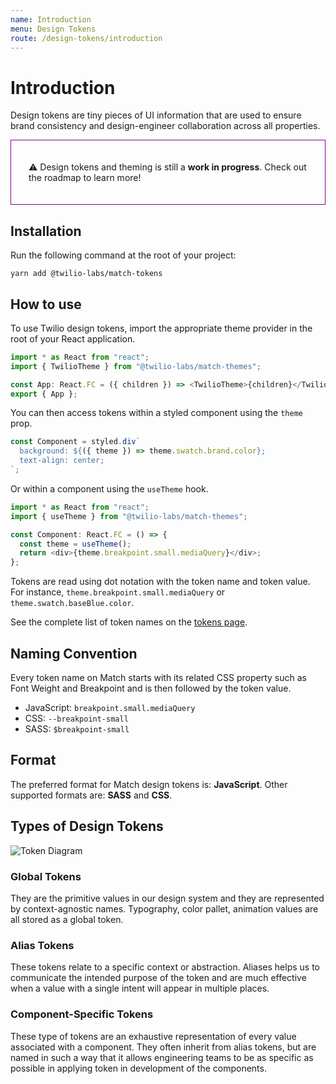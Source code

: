 ```yaml
---
name: Introduction
menu: Design Tokens
route: /design-tokens/introduction
---
```


# Introduction

Design tokens are tiny pieces of UI information that are used to ensure brand
consistency and design-engineer collaboration across all properties.

<div style="border:solid 1px purple; padding: 20px 28px;">
  <p>
    ⚠️ Design tokens and theming is still a <strong>work in progress</strong>.
    Check out the roadmap to learn more!
  </p>
</div>

## Installation

Run the following command at the root of your project:

```
yarn add @twilio-labs/match-tokens
```

## How to use

To use Twilio design tokens, import the appropriate theme provider in the root of your React application.

```typescript
import * as React from "react";
import { TwilioTheme } from "@twilio-labs/match-themes";

const App: React.FC = ({ children }) => <TwilioTheme>{children}</TwilioTheme>;
export { App };
```

You can then access tokens within a styled component using the `theme` prop.

```typescript
const Component = styled.div`
  background: ${({ theme }) => theme.swatch.brand.color};
  text-align: center;
`;
```

Or within a component using the `useTheme` hook.

```typescript
import * as React from "react";
import { useTheme } from "@twilio-labs/match-themes";

const Component: React.FC = () => {
  const theme = useTheme();
  return <div>{theme.breakpoint.small.mediaQuery}</div>;
};
```

Tokens are read using dot notation with the token name and token value. For instance, `theme.breakpoint.small.mediaQuery` or `theme.swatch.baseBlue.color`.

See the complete list of token names on the [tokens page](./tokens).

## Naming Convention

Every token name on Match starts with its related CSS property such as Font Weight and Breakpoint and is then followed by the token value.

- JavaScript: `breakpoint.small.mediaQuery`
- CSS: `--breakpoint-small`
- SASS: `$breakpoint-small`

## Format

The preferred format for Match design tokens is: **JavaScript**. Other supported formats are: **SASS** and **CSS**.

## Types of Design Tokens

![Token Diagram](tokens.png)

### Global Tokens

They are the primitive values in our design system and they are represented by context-agnostic names. Typography, color pallet, animation values are all stored as a global token.

### Alias Tokens

These tokens relate to a specific context or abstraction. Aliases helps us to communicate the intended purpose of the token and are much effective when a value with a single intent will appear in multiple places.

### Component-Specific Tokens

These type of tokens are an exhaustive representation of every value associated with a component. They often inherit from alias tokens, but are named in such a way that it allows engineering teams to be as specific as possible in applying token in development of the components.

